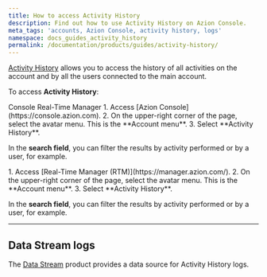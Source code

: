 ```yaml
---
title: How to access Activity History
description: Find out how to use Activity History on Azion Console.
meta_tags: 'accounts, Azion Console, activity history, logs'
namespace: docs_guides_activity_history
permalink: /documentation/products/guides/activity-history/
---
```




[Activity History](/en/documentation/products/accounts/activity-history/) allows you to access the history of all activities on the account and by all the users connected to the main account.

To access **Activity History**:

<Tabs client:visible>
    <Fragment slot="tab.console">Console</Fragment>
    <Fragment slot="tab.rtm">Real-Time Manager</Fragment>

<Fragment slot="panel.console">
1. Access [Azion Console](https://console.azion.com).
2. On the upper-right corner of the page, select the avatar menu. This is the **Account menu**.
3. Select **Activity History**.

In the **search field**, you can filter the results by activity performed or by a user, for example.
</Fragment>

<Fragment slot="panel.rtm">
1. Access [Real-Time Manager (RTM)](https://manager.azion.com/).
2. On the upper-right corner of the page, select the avatar menu. This is the **Account menu**.
3. Select **Activity History**.

In the **search field**, you can filter the results by activity performed or by a user, for example.
</Fragment>

</Tabs>

---

## Data Stream logs

The [Data Stream](/en/documentation/products/observe/data-stream/) product provides a data source for Activity History logs.

<LinkButton link="/en/documentation/products/guides/use-data-stream/" label="Use Data Stream" severity="secondary" />





